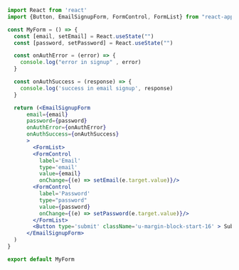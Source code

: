 ```jsx
import React from 'react'
import {Button, EmailSignupForm, FormControl, FormList} from "react-appwrite-auth-ui"

const MyForm = () => {
  const [email, setEmail] = React.useState("")
  const [password, setPassword] = React.useState("")

  const onAuthError = (error) => {
    console.log("error in signup" , error)
  }

  const onAuthSuccess = (response) => {
    console.log('success in email signup', response)
  }

  return (<EmailSignupForm 
      email={email}
      password={password}
      onAuthError={onAuthError}
      onAuthSuccess={onAuthSuccess}
      >
        <FormList>
        <FormControl 
          label='Email' 
          type='email'
          value={email}
          onChange={(e) => setEmail(e.target.value)}/>
        <FormControl 
          label='Password' 
          type="password"
          value={password}
          onChange={(e) => setPassword(e.target.value)}/>
        </FormList>
        <Button type='submit' className='u-margin-block-start-16' > Submit </Button>
      </EmailSignupForm>
  )
}

export default MyForm 
```